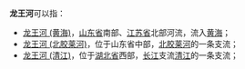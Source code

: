'''龙王河'''可以指：
*[[龙王河_(黄海)|龙王河 (黄海)]]，[[山东省|山东省]]南部、[[江苏省|江苏省]]北部河流，流入[[黄海|黄海]]；
*[[龙王河_(北胶莱河)|龙王河 (北胶莱河)]]，位于山东省中部，[[北胶莱河|北胶莱河]]的一条支流；
*[[龙王河_(清江)|龙王河 (清江)]]，位于[[湖北省|湖北省]]西部，[[长江|长江]]支流[[清江|清江]]的一条支流；

{{disambig|L|Cat=三字中国地名消歧义}}